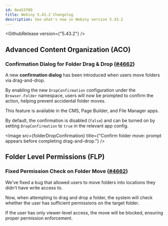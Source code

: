 ```yaml
---
id: 0ea53f89
title: Webiny 5.43.2 Changelog
description: See what's new in Webiny version 5.43.2
---
```



<GithubRelease version={"5.43.2"} />

## Advanced Content Organization (ACO)

### Confirmation Dialog for Folder Drag & Drop ([#4662](https://github.com/webiny/webiny-js/pull/4662))

A new **confirmation dialog** has been introduced when users move folders via drag-and-drop. 

By enabling the new `DropConfirmation` configuration under the `Browser.Folder` namespace, users will now be prompted to confirm the action, helping prevent accidental folder moves. 

This feature is available in the CMS, Page Builder, and File Manager apps. 

By default, the confirmation is disabled (`false`) and can be turned on by setting `DropConfirmation` to `true` in the relevant app config.

<Image src={folderDropConfirmation} title={"Confirm folder move: prompt appears before completing drag-and-drop."} />

## Folder Level Permissions (FLP)

### Fixed Permission Check on Folder Move ([#4662](https://github.com/webiny/webiny-js/pull/4662))

We've fixed a bug that allowed users to move folders into locations they didn’t have write access to. 

Now, when attempting to drag and drop a folder, the system will check whether the user has sufficient permissions on the target folder. 

If the user has only viewer-level access, the move will be blocked, ensuring proper permission enforcement.

